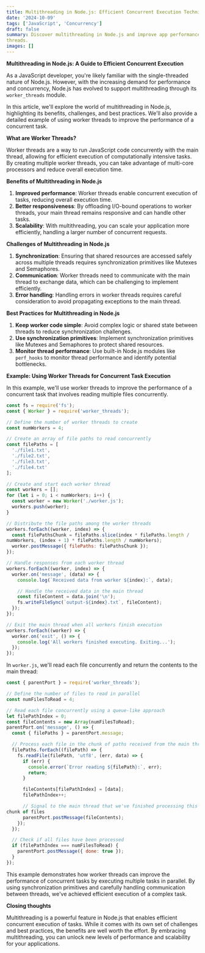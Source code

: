 ```yaml
---
title: Multithreading in Node.js: Efficient Concurrent Execution Techniques
date: '2024-10-09'
tags: ['JavaScript', 'Concurrency']
draft: false
summary: Discover multithreading in Node.js and improve app performance, scalability and responsiveness. Learn best practices for efficient concurrent execution with worker
threads.
images: []
---
```


**Multithreading in Node.js: A Guide to Efficient Concurrent Execution**

As a JavaScript developer, you're likely familiar with the single-threaded
nature of Node.js. However, with the increasing demand for performance and
concurrency, Node.js has evolved to support multithreading through its
`worker_threads` module.

In this article, we'll explore the world of multithreading in Node.js,
highlighting its benefits, challenges, and best practices. We'll also provide
a detailed example of using worker threads to improve the performance of a
concurrent task.

**What are Worker Threads?**

Worker threads are a way to run JavaScript code concurrently with the main
thread, allowing for efficient execution of computationally intensive
tasks. By creating multiple worker threads, you can take advantage of
multi-core processors and reduce overall execution time.

**Benefits of Multithreading in Node.js**

1. **Improved performance**: Worker threads enable concurrent execution of
tasks, reducing overall execution time.
2. **Better responsiveness**: By offloading I/O-bound operations to worker
threads, your main thread remains responsive and can handle other tasks.
3. **Scalability**: With multithreading, you can scale your application
more efficiently, handling a larger number of concurrent requests.

**Challenges of Multithreading in Node.js**

1. **Synchronization**: Ensuring that shared resources are accessed safely
across multiple threads requires synchronization primitives like Mutexes
and Semaphores.
2. **Communication**: Worker threads need to communicate with the main
thread to exchange data, which can be challenging to implement
efficiently.
3. **Error handling**: Handling errors in worker threads
requires careful consideration to avoid propagating exceptions to the main
thread.

**Best Practices for Multithreading in Node.js**

1. **Keep worker code simple**: Avoid complex logic or shared state
between threads to reduce synchronization challenges.
2. **Use synchronization primitives**: Implement synchronization
primitives like Mutexes and Semaphores to protect shared resources.
3. **Monitor thread performance**: Use built-in Node.js modules like
`perf_hooks` to monitor thread performance and identify potential
bottlenecks.

**Example: Using Worker Threads for Concurrent Task Execution**

In this example, we'll use worker threads to improve the performance of a
concurrent task that involves reading multiple files concurrently.

```javascript // main.js
const fs = require('fs');
const { Worker } = require('worker_threads');

// Define the number of worker threads to create
const numWorkers = 4;

// Create an array of file paths to read concurrently
const filePaths = [
  './file1.txt',
  './file2.txt',
  './file3.txt',
  './file4.txt'
];

// Create and start each worker thread
const workers = [];
for (let i = 0; i < numWorkers; i++) {
  const worker = new Worker('./worker.js');
  workers.push(worker);
}

// Distribute the file paths among the worker threads
workers.forEach((worker, index) => {
  const filePathsChunk = filePaths.slice(index * filePaths.length /
numWorkers, (index + 1) * filePaths.length / numWorkers);
  worker.postMessage({ filePaths: filePathsChunk });
});

// Handle responses from each worker thread
workers.forEach((worker, index) => {
  worker.on('message', (data) => {
    console.log(`Received data from worker ${index}:`, data);

    // Handle the received data in the main thread
    const fileContent = data.join('\n');
    fs.writeFileSync(`output-${index}.txt`, fileContent);
  });
});

// Exit the main thread when all workers finish execution
workers.forEach((worker) => {
  worker.on('exit', () => {
    console.log('All workers finished executing. Exiting...');
  });
});
```

In `worker.js`, we'll read each file concurrently and return the contents
to the main thread:

```javascript // worker.js
const { parentPort } = require('worker_threads');

// Define the number of files to read in parallel
const numFilesToRead = 4;

// Read each file concurrently using a queue-like approach
let filePathIndex = 0;
const fileContents = new Array(numFilesToRead);
parentPort.on('message', () => {
  const { filePaths } = parentPort.message;

  // Process each file in the chunk of paths received from the main thread
  filePaths.forEach((filePath) => {
    fs.readFile(filePath, 'utf8', (err, data) => {
      if (err) {
        console.error(`Error reading ${filePath}:`, err);
        return;
      }

      fileContents[filePathIndex] = [data];
      filePathIndex++;

      // Signal to the main thread that we've finished processing this
chunk of files
      parentPort.postMessage(fileContents);
    });
  });

  // Check if all files have been processed
  if (filePathIndex === numFilesToRead) {
    parentPort.postMessage({ done: true });
  }
});
```

This example demonstrates how worker threads can improve the performance
of concurrent tasks by executing multiple tasks in parallel. By using
synchronization primitives and carefully handling communication between
threads, we've achieved efficient execution of a complex task.

**Closing thoughts**

Multithreading is a powerful feature in Node.js that enables efficient
concurrent execution of tasks. While it comes with its own set of
challenges and best practices, the benefits are well worth the effort. By
embracing multithreading, you can unlock new levels of performance and
scalability for your applications.
